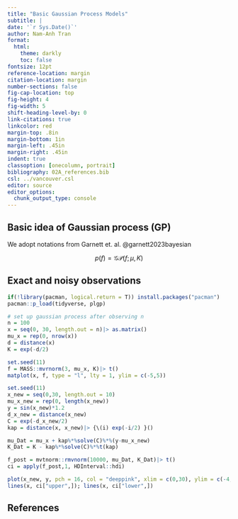 ```yaml
---
title: "Basic Gaussian Process Models"
subtitle: |
date: '`r Sys.Date()`'
author: Nam-Anh Tran
format:
  html: 
    theme: darkly
    toc: false
fontsize: 12pt
reference-location: margin
citation-location: margin
number-sections: false
fig-cap-location: top
fig-height: 4
fig-width: 5
shift-heading-level-by: 0
link-citations: true
linkcolor: red
margin-top: .8in
margin-bottom: 1in
margin-left: .45in
margin-right: .45in
indent: true
classoption: [onecolumn, portrait]
bibliography: 02A_references.bib
csl: ../vancouver.csl
editor: source
editor_options: 
  chunk_output_type: console
---
```


\renewcommand{\bf}[1]{\boldsymbol{#1}}
\doublespacing

## Basic idea of Gaussian process (GP)

We adopt notations from Garnett et. al. @garnett2023bayesian

$$
p(f) = \mathcal{GP}(f; \mu, K)
$$

## Exact and noisy observations


```r

if(!library(pacman, logical.return = T)) install.packages("pacman")
pacman::p_load(tidyverse, plgp)

# set up gaussian process after observing n 
n = 100
x = seq(0, 30, length.out = n)|> as.matrix()
mu_x = rep(0, nrow(x))
d = distance(x)
K = exp(-d/2)

set.seed(11)
f = MASS::mvrnorm(3, mu_x, K)|> t()
matplot(x, f, type = "l", lty = 1, ylim = c(-5,5))
```



```r
set.seed(11)
x_new = seq(0,30, length.out = 10)
mu_x_new = rep(0, length(x_new))
y = sin(x_new)*1.2
d_x_new = distance(x_new)
C = exp(-d_x_new/2)
kap = distance(x, x_new)|> {\(i) exp(-i/2) }()

mu_Dat = mu_x + kap%*%solve(C)%*%(y-mu_x_new)
K_Dat = K - kap%*%solve(C)%*%t(kap)

f_post = mvtnorm::rmvnorm(10000, mu_Dat, K_Dat)|> t()
ci = apply(f_post,1, HDInterval::hdi)

plot(x_new, y, pch = 16, col = "deeppink", xlim = c(0,30), ylim = c(-4,4), type = "o")
lines(x, ci["upper",]); lines(x, ci["lower",])
```

## References













